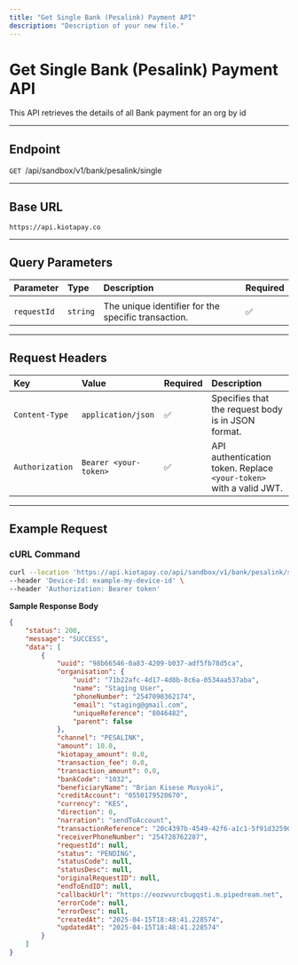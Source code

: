 ```yaml
---
title: "Get Single Bank (Pesalink) Payment API"
description: "Description of your new file."
---
```


# Get Single Bank (Pesalink) Payment API

This API retrieves the details of all Bank payment for an org by id

---

## **Endpoint**

`GET `/api/sandbox/v1/bank/pesalink/single

---

## **Base URL**

`https://api.kiotapay.co`

---

## **Query Parameters**

| Parameter   | Type     | Description                                         | Required |
| :---------- | :------- | :-------------------------------------------------- | :------- |
|             |          |                                                     |          |
| `requestId` | `string` | The unique identifier for the specific transaction. | ✅        |

---

## **Request Headers**

| Key             | Value                 | Required | Description                                                        |
| :-------------- | :-------------------- | :------- | :----------------------------------------------------------------- |
| `Content-Type`  | `application/json`    | ✅        | Specifies that the request body is in JSON format.                 |
| `Authorization` | `Bearer <your-token>` | ✅        | API authentication token. Replace `<your-token>` with a valid JWT. |

---

## **Example Request**

### **cURL Command**

```bash
curl --location 'https://api.kiotapay.co/api/sandbox/v1/bank/pesalink/single?requestId=98b66546-0a83-4209-b037-adf5fb78d5ca' \
--header 'Device-Id: example-my-device-id' \
--header 'Authorization: Bearer token'
```

**Sample Response Body**

```json
{
    "status": 200,
    "message": "SUCCESS",
    "data": [
        {
            "uuid": "98b66546-0a83-4209-b037-adf5fb78d5ca",
            "organisation": {
                "uuid": "71b22afc-4d17-4d8b-8c6a-0534aa537aba",
                "name": "Staging User",
                "phoneNumber": "2547090362174",
                "email": "staging@gmail.com",
                "uniqueReference": "8046482",
                "parent": false
            },
            "channel": "PESALINK",
            "amount": 10.0,
            "kiotapay_amount": 0.0,
            "transaction_fee": 0.0,
            "transaction_amount": 0.0,
            "bankCode": "1032",
            "beneficiaryName": "Brian Kisese Musyoki",
            "creditAccount": "0550179520670",
            "currency": "KES",
            "direction": 0,
            "narration": "sendToAccount",
            "transactionReference": "20c4397b-4549-42f6-a1c1-5f91d32590ae",
            "receiverPhoneNumber": "254728762287",
            "requestId": null,
            "status": "PENDING",
            "statusCode": null,
            "statusDesc": null,
            "originalRequestID": null,
            "endToEndID": null,
            "callbackUrl": "https://eozwvurcbugqsti.m.pipedream.net",
            "errorCode": null,
            "errorDesc": null,
            "createdAt": "2025-04-15T18:48:41.228574",
            "updatedAt": "2025-04-15T18:48:41.228574"
        }
    ]
}
```